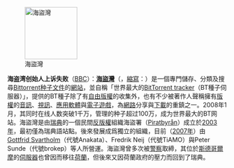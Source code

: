 [[File:The Pirate Bay logo.svg|120px|left|海盜灣]]

'''海盗湾创始人上诉失败'''（[http://www.bbc.co.uk/news/technology-11847200 BBC]）：'''[[海盜灣]]'''（{{lang|en|The Pirate Bay}}，[[縮寫]]：{{lang|en|TPB}}）是一個專門儲存、分類及搜尋[[Bittorrent]][[种子文件]]的[[網站]]，並自稱「世界最大的[[BitTorrent tracker]]（BT種子伺服器）」，提供的BT種子除了有[[自由版權]]的收集外，也有不少被著作人聲稱擁有[[版權]]的[[音訊]]、[[視訊]]、[[應用軟體]]與[[電子遊戲]]，為[[網路]]分享與[[下載]]的重鎮之一。2008年1月，其同时在线人数突破1千万，管理的种子超过100万，成为世界最大的BT网站。海盜灣是由[[瑞典]]的一個民間[[反版權]]組織海盜署（[[:en:Piratbyrån|Piratbyrån]]）成立於[[2003年]]，最初僅為瑞典語站點。後來發展成爲獨立的組織，目前（[[2007年]]）由[[:en:Gottfrid Svartholm|Gottfrid Svartholm]]（代號Anakata）、Fredrik Neij（代號TiAMO）與Peter Sunde（代號brokep）等人所營運。海盜灣曾多次被[[警察]]取締，其位於[[斯德哥爾摩]]的[[伺服器]]也曾因而移往[[荷蘭]]，但後來又因荷蘭政府的壓力而回到了瑞典。